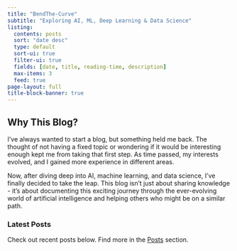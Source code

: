 ```yaml
---
title: "BendThe-Curve"
subtitle: "Exploring AI, ML, Deep Learning & Data Science"
listing:
  contents: posts
  sort: "date desc"
  type: default
  sort-ui: true
  filter-ui: true
  fields: [date, title, reading-time, description]
  max-items: 3
  feed: true
page-layout: full
title-block-banner: true
---
```


## Why This Blog?

I've always wanted to start a blog, but something held me back. The thought of not having a fixed topic or wondering if it would be interesting enough kept me from taking that first step. As time passed, my interests evolved, and I gained more experience in different areas.

Now, after diving deep into AI, machine learning, and data science, I've finally decided to take the leap. This blog isn't just about sharing knowledge - it's about documenting this exciting journey through the ever-evolving world of artificial intelligence and helping others who might be on a similar path.

### Latest Posts

Check out recent posts below. Find more in the [Posts](/posts.qmd) section.